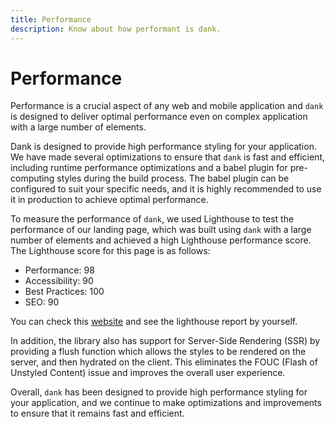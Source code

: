 ```yaml
---
title: Performance
description: Know about how performant is dank.
---
```



<Meta title="Overview/Performance" />

# Performance

Performance is a crucial aspect of any web and mobile application and `dank` is designed to deliver optimal performance even on complex application with a large number of elements.

Dank is designed to provide high performance styling for your application. We have made several optimizations to ensure that `dank` is fast and efficient, including runtime performance optimizations and a babel plugin for pre-computing styles during the build process. The babel plugin can be configured to suit your specific needs, and it is highly recommended to use it in production to achieve optimal performance.

To measure the performance of `dank`, we used Lighthouse to test the performance of our landing page, which was built using `dank` with a large number of elements and achieved a high Lighthouse performance score. The Lighthouse score for this page is as follows:

- Performance: 98
- Accessibility: 90
- Best Practices: 100
- SEO: 90

You can check this [website](https://dank.style) and see the lighthouse report by yourself.

In addition, the library also has support for Server-Side Rendering (SSR) by providing a flush function which allows the styles to be rendered on the server, and then hydrated on the client. This eliminates the FOUC (Flash of Unstyled Content) issue and improves the overall user experience.

Overall, `dank` has been designed to provide high performance styling for your application, and we continue to make optimizations and improvements to ensure that it remains fast and efficient.
